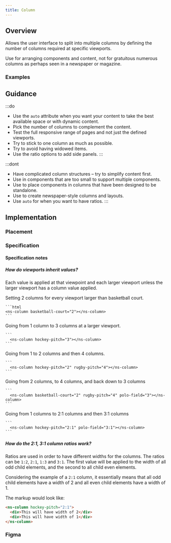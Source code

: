 ```yaml
---
title: Column
---
```





## Overview

<CompDetails name={componentName} />

Allows the user interface to split into multiple columns by defining the number of columns required at specific viewports.

Use for arranging components and content, not for gratuitous numerous columns as perhaps seen in a newspaper or magazine.

### Examples

<Tabs>
  <TabItem label="Standard">
    <ExampleViewer type="standard" />
  </TabItem>
  <TabItem label="Auto">
    <ExampleViewer type="auto" />
  </TabItem>
</Tabs>

## Guidance

:::do
- Use the `auto` attribute when you want your content to take the best available space or with dynamic content.
- Pick the number of columns to complement the content.
- Test the full responsive range of pages and not just the defined viewports.
- Try to stick to one column as much as possible.
- Try to avoid having widowed items.
- Use the ratio options to add side panels.
:::

:::dont
- Have complicated column structures – try to simplify content first.
- Use in components that are too small to support multiple components.
- Use to place components in columns that have been designed to be standalone.
- Use to create newspaper-style columns and layouts.
- Use `auto` for when you want to have ratios.
:::

## Implementation

### Placement

<Placement name={componentName} />

### Specification

<Specification name={componentName} />

#### Specification notes

##### How do viewports inherit values?

Each value is applied at that viewpoint and each larger viewport unless the larger viewport has a column value applied.

<Tabs>
  <TabItem label="2 columns">
    Setting 2 columns for every viewport larger than basketball court.

    ```html
    <ns-column basketball-court="2"></ns-column>
    ```
  </TabItem>
  <TabItem label="1 to 3 columns">
    Going from 1 column to 3 columns at a larger viewport.

    ```
      <ns-column hockey-pitch="3"></ns-column>
    ```
  </TabItem>
  <TabItem label="2 viewports">
    Going from 1 to 2 columns and then 4 columns.

    ```
      <ns-column hockey-pitch="2" rugby-pitch="4"></ns-column>
    ```
  </TabItem>
  <TabItem label="3 viewports">
    Going from 2 columns, to 4 columns, and back down to 3 columns

    ```
      <ns-column basketball-court="2" rugby-pitch="4" polo-field="3"></ns-column>
    ```
  </TabItem>
  <TabItem label="ratios">
    Going from 1 columns to 2:1 columns and then 3:1 columns

    ```
      <ns-column hockey-pitch="2:1" polo-field="3:1"></ns-column>
    ```
  </TabItem>
</Tabs>

##### How do the 2:1, 3:1 column ratios work?

Ratios are used in order to have different widths for the columns. The ratios can be `1:2`, `2:1`, `1:3` and `3:1`. The first value will be applied to the width of all odd child elements, and the second to all child even elements.

Considering the example of a `2:1` column, it essentially means that all odd child elements have a width of 2 and all even child elements have a width of 1.

The markup would look like:

```html
<ns-column hockey-pitch="2:1">
  <div>This will have width of 2</div>
  <div>This will have width of 1</div>
</ns-column>
```

### Figma

<Figma name={componentName} />
